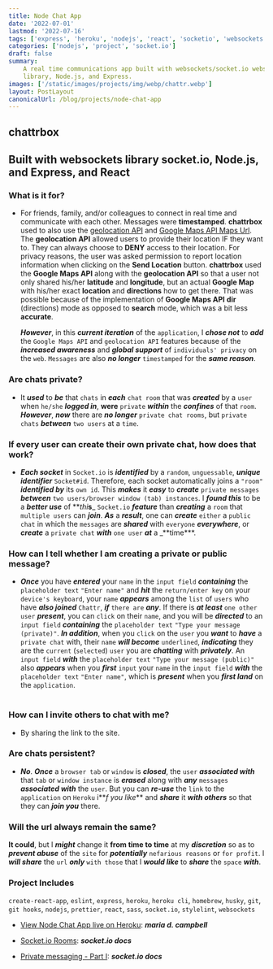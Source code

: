 ```yaml
---
title: Node Chat App
date: '2022-07-01'
lastmod: '2022-07-16'
tags: ['express', 'heroku', 'nodejs', 'react', 'socketio', 'websockets']
categories: ['nodejs', 'project', 'socket.io']
draft: false
summary:
    A real time communications app built with websockets/socket.io websocket
    library, Node.js, and Express.
images: ['/static/images/projects/img/webp/chattr.webp']
layout: PostLayout
canonicalUrl: /blog/projects/node-chat-app
---
```


<Interglobalmedia
	src="/static/images/projects/img/webp/chattr.webp"
	author="Maria D. Campbell"
	alt="Node Chat App"
	srcUrl="/static/images/projects/img/webp/chattr.webp"
	authorUrl="/about"
/>

## chattrbox

## Built with websockets library socket.io, Node.js, and Express, and React

### What is it for?

-   For friends, family, and/or colleagues to connect in real time and
    communicate with each other. Messages were **timestamped**. **chattrbox**
    used to also use the
    [geolocation API](https://developer.mozilla.org/en-US/docs/Web/API/Geolocation/Using_geolocation)
    and
    [Google Maps API Maps Url](https://developers.google.com/maps/documentation/urls/guide).
    The **geolocation API** allowed users to provide their location IF they want
    to. They can always choose to **DENY** access to their location. For privacy
    reasons, the user was asked permission to report location information when
    clicking on the **Send Location** button. **chattrbox** used the **Google
    Maps API** along with the **geolocation API** so that a user not only shared
    his/her **latitude** and **longitude**, but an actual **Google Map** with
    his/her exact **location** and **directions** how to get there. That was
    possible because of the implementation of **Google Maps API** **dir**
    (directions) mode as opposed to **search** mode, which was a bit less
    **accurate**.

    **_However_**, in this **_current iteration_** of the `application`, I
    **_chose not_** to **_add_** the `Google Maps API` and `geolocation API`
    features because of the **_increased awareness_** and **_global support_**
    of `individuals' privacy` on the `web`. `Messages` are also **_no longer_**
    `timestamped` for the **_same reason_**.

### Are chats private?

-   It **_used_** to **_be_** that `chats` in **_each_** `chat room` that was
    **_created_** by a `user` when `he/she` **_logged in_**, **were** `private`
    **_within_** the **_confines_** of that `room`. **_However_**, **_now_**
    there are **_no longer_** `private chat rooms`, but `private chats`
    **_between_** `two users` at a `time`.

### If every user can create their own private chat, how does that work?

-   **_Each socket_** in `Socket.io` is **_identified_** by a `random`,
    `unguessable`, **_unique identifier_** `Socket#id`. Therefore, each socket
    automatically joins a `"room"` **_identified by_** its `own id`. This
    **_makes_** it **_easy_** to **_create_** `private messages` **_between_**
    `two users/browser window (tab) instances`. I **_found this_** to be a
    **_better use_** of **_thi_**s**_ `Socket.io` _**feature**_ than
    _**creating**_ a `room` that `multiple users` can _**join**_. _**As**_ a
    _**result**_, one can _**create**_ `either` a `public chat` in which the
    `messages` are _**shared**_ with `everyone` _**everywhere**_, or
    _**create**_ a `private chat` _**with**_ `one user` _**at**_ a
    _**time\*\*\*.

### How can I tell whether I am creating a private or public message?

-   **_Once_** you have **_entered_** your `name` in the `input field`
    **_containing_** the `placeholder text` `"Enter name"` and **_hit_** the
    `return/enter key` on your `device's keyboard`, your `name` **_appears_**
    among the `list` of `users` who have **_also joined_** `Chattr`, **_if_**
    `there are` **_any_**. If there is **_at least_** `one other user`
    **_present_**, you can `click` on their `name`, and you will be
    **_directed_** to an `input field` **_containing_** the `placeholder text`
    `"Type your message (private)"`. **_In addition_**, when you `click` on the
    `user` you **_want_** to **_have_** a `private chat` with, their `name`
    **_will become_** `underlined`, **_indicating_** they are the `current`
    (`selected`) `user` you are **_chatting_** with **_privately_**. An
    `input field` **_with_** the `placeholder text`
    `"Type your message (public)"` also **_appears_** when you **_first_**
    `input` your `name` in the `input field` **_with_** the `placeholder text`
    `"Enter name"`, which is **_present_** when you **_first land_** on the
    `application`.
    <br />
    <Interglobalmedia
    	src="/static/images/projects/img/webp/chattr-public-message-input.webp"
    	author="Maria D. Campbell"
    	alt="Chattr public message input field"
    	srcUrl="/static/images/projects/img/webp/chattr-public-message-input.webp"
    	authorUrl="/about"
    />
    <br />
    <Interglobalmedia
    	src="/static/images/projects/img/webp/chattr-public-private-message-inputs.jpg"
    	author="Maria D. Campbell"
    	alt="Chattr public and private message input fields"
    	srcUrl="/static/images/projects/img/webp/chattr-public-private-message-inputs.jpg"
    	authorUrl="/about"
    />

### How can I invite others to chat with me?

-   By sharing the link to the site.

### Are chats persistent?

-   **_No_**. **_Once_** a `browser tab` or `window` is **_closed_**, the `user`
    **_associated with_** that `tab` or `window instance` is **_erased_** along
    with **_any_** `messages` **_associated with_** the `user`. But you can
    **_re-use_** the `link` to the `application` on `Heroku` i**_f you like_**
    and **_share_** it **_with others_** so that they can **_join you_** there.

### Will the url always remain the same?

**It could**, but I **_might_** change it **from time to time** at my
**_discretion_** so as to **_prevent abuse_** of the `site` for
**_potentially_** `nefarious reasons` or `for profit`. I **_will share_** the
`url` **_only_** `with those` that I **_would like_** to **_share_** the `space`
**_with_**.

### Project Includes

`create-react-app`, `eslint`, `express`, `heroku`, `heroku cli`, `homebrew`,
`husky`, `git`, `git hooks`, `nodejs`, `prettier`, `react`, `sass`, `socket.io`,
`stylelint`, `websockets`

-   [View Node Chat App live on Heroku](https://socketio-realtime-node-chat.herokuapp.com/):
    **_maria d. campbell_**

-   [Socket.io Rooms](https://socket.io/docs/v3/rooms/): **_socket.io docs_**

-   [Private messaging - Part I](https://socket.io/get-started/private-messaging-part-1/):
    **_socket.io docs_**
